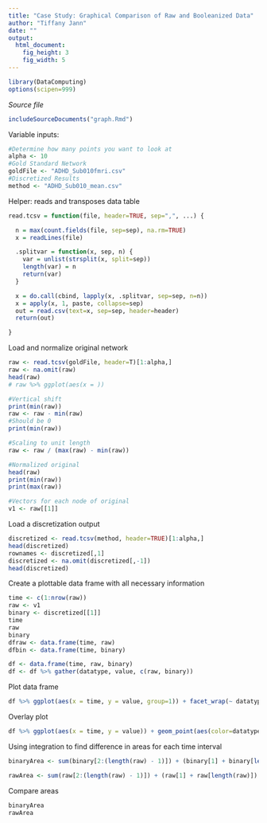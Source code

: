 ```yaml
---
title: "Case Study: Graphical Comparison of Raw and Booleanized Data"
author: "Tiffany Jann"
date: ""
output: 
  html_document:
    fig_height: 3
    fig_width: 5
---
```

<!-- Don't edit in between this line and the one below -->
```r
library(DataComputing)
options(scipen=999)
```
*Source file* 
```r
includeSourceDocuments("graph.Rmd")
```

<!-- Don't edit the material above this line -->

Variable inputs:
```r
#Determine how many points you want to look at
alpha <- 10
#Gold Standard Network
goldFile <- "ADHD_Sub010fmri.csv"
#Discretized Results
method <- "ADHD_Sub010_mean.csv"
```

Helper: reads and transposes data table
```r
read.tcsv = function(file, header=TRUE, sep=",", ...) {

  n = max(count.fields(file, sep=sep), na.rm=TRUE)
  x = readLines(file)

  .splitvar = function(x, sep, n) {
    var = unlist(strsplit(x, split=sep))
    length(var) = n
    return(var)
  }

  x = do.call(cbind, lapply(x, .splitvar, sep=sep, n=n))
  x = apply(x, 1, paste, collapse=sep) 
  out = read.csv(text=x, sep=sep, header=header)
  return(out)

}
```

Load and normalize original network
```r
raw <- read.tcsv(goldFile, header=T)[1:alpha,]
raw <- na.omit(raw)
head(raw)
# raw %>% ggplot(aes(x = ))

#Vertical shift
print(min(raw))
raw <- raw - min(raw)
#Should be 0
print(min(raw))

#Scaling to unit length
raw <- raw / (max(raw) - min(raw))

#Normalized original
head(raw)
print(min(raw))
print(max(raw))

#Vectors for each node of original
v1 <- raw[[1]]
```

Load a discretization output
```r
discretized <- read.tcsv(method, header=TRUE)[1:alpha,]
head(discretized)
rownames <- discretized[,1]
discretized <- na.omit(discretized[,-1])
head(discretized)
```

Create a plottable data frame with all necessary information
```r
time <- c(1:nrow(raw))
raw <- v1
binary <- discretized[[1]]
time
raw
binary
dfraw <- data.frame(time, raw)
dfbin <- data.frame(time, binary)

df <- data.frame(time, raw, binary)
df <- df %>% gather(datatype, value, c(raw, binary))
```

Plot data frame
```r
df %>% ggplot(aes(x = time, y = value, group=1)) + facet_wrap(~ datatype) + geom_point() + geom_line() + geom_area()
```

Overlay plot
```r
df %>% ggplot(aes(x = time, y = value)) + geom_point(aes(color=datatype)) + geom_line(data=dfraw, aes(x=time, y=raw), color="blue") + geom_line(data=dfbin, aes(x=time, y=binary), color="red") + geom_area(data=dfraw, aes(x=time, y=raw), alpha=0.5, fill="blue") + geom_area(data=dfbin, aes(x=time, y=binary), alpha=0.5, fill="red") + geom_vline(xintercept = seq(1, alpha, by=1), alpha=0.4) + ylim(0, 1) + xlim(0,alpha)
``` 


Using integration to find difference in areas for each time interval
```r

binaryArea <- sum(binary[2:(length(raw) - 1)]) + (binary[1] + binary[length(raw)]) / 2

rawArea <- sum(raw[2:(length(raw) - 1)]) + (raw[1] + raw[length(raw)]) / 2
```

Compare areas
```r
binaryArea
rawArea
```
